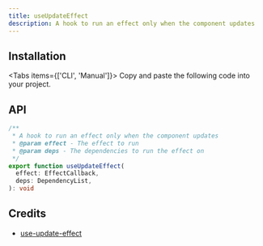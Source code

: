 ```yaml
---
title: useUpdateEffect
description: A hook to run an effect only when the component updates
---
```


## Installation

<Tabs items={['CLI', 'Manual']}>
  <Tab>
    <InstallCLI value='use-update-effect' />
  </Tab>
  <Tab>
    Copy and paste the following code into your project.
    <RegistrySourceCode value='use-unmount' />
    <br />
    <RegistrySourceCode value='use-update-effect' />
  </Tab>
</Tabs>

## API

```ts
/**
 * A hook to run an effect only when the component updates
 * @param effect - The effect to run
 * @param deps - The dependencies to run the effect on
 */
export function useUpdateEffect(
  effect: EffectCallback,
  deps: DependencyList,
): void
```

## Credits

- [use-update-effect](https://ahooks.js.org/hooks/use-update-effect)
